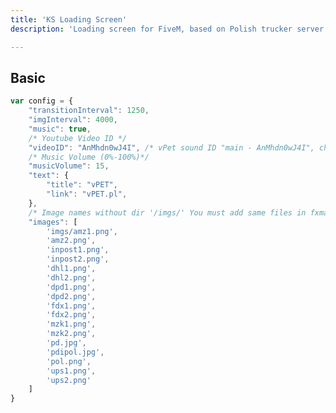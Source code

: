 ```yaml
---
title: 'KS Loading Screen'
description: 'Loading screen for FiveM, based on Polish trucker server [vpet.pl](https://vpet.pl)'

---
```


## Basic

```js
var config = {
    "transitionInterval": 1250,
    "imgInterval": 4000,
    "music": true,
    /* Youtube Video ID */
    "videoID": "AnMhdn0wJ4I", /* vPet sound ID "main - AnMhdn0wJ4I", christmas - "WNJCqQZ4QnI", other- "oc5ADyl0lDs", "qhZULM69DIw", iLBBRuVDOo4*/
    /* Music Volume (0%-100%)*/
    "musicVolume": 15,
    "text": {
        "title": "vPET",
        "link": "vPET.pl",
    },
    /* Image names without dir '/imgs/' You must add same files in fxmanifest.lua*/ 
    "images": [
        'imgs/amz1.png',
        'amz2.png',
        'inpost1.png',
        'inpost2.png',
        'dhl1.png',
        'dhl2.png',
        'dpd1.png',
        'dpd2.png',
        'fdx1.png',
        'fdx2.png',
        'mzk1.png',
        'mzk2.png',
        'pd.jpg',
        'pdipol.jpg',
        'pol.png',
        'ups1.png',
        'ups2.png'
    ]
}
```
